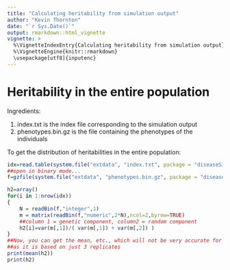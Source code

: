 ```yaml
---
title: "Calculating heritability from simulation output"
author: "Kevin Thornton"
date: "`r Sys.Date()`"
output: rmarkdown::html_vignette
vignette: >
  %\VignetteIndexEntry{Calculating heritability from simulation output}
  %\VignetteEngine{knitr::rmarkdown}
  \usepackage[utf8]{inputenc}
---
```


# Heritability in the entire population

Ingredients:

1. index.txt is the index file corresponding to the simulation output
2. phenotypes.bin.gz is the file containing the phenotypes of the individuals

To get the distribution of heritabilities in the entire population:

```r
idx=read.table(system.file("extdata", "index.txt", package = "diseaseSims"))
##open in binary mode...
f=gzfile(system.file("extdata", "phenotypes.bin.gz", package = "diseaseSims"),"rb")

h2=array()
for(i in 1:nrow(idx))
{
	N = readBin(f,"integer",1)
	m = matrix(readBin(f,"numeric",2*N),ncol=2,byrow=TRUE)
	##column 1 = genetic component, column2 = random component
	h2[i]=var(m[,1])/( var(m[,1]) + var(m[,2]) )
}
##Now, you can get the mean, etc., which will not be very accurate for this example,
##as it is based on just 3 replicates
print(mean(h2))
print(h2)
```